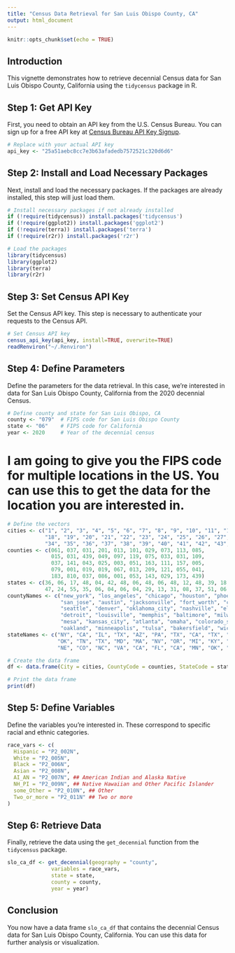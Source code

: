 ```yaml
---
title: "Census Data Retrieval for San Luis Obispo County, CA"
output: html_document
---
```


```r
knitr::opts_chunk$set(echo = TRUE)
```

## Introduction

This vignette demonstrates how to retrieve decennial Census data for San Luis Obispo County, California using the `tidycensus` package in R.

## Step 1: Get API Key

First, you need to obtain an API key from the U.S. Census Bureau. You can sign up for a free API key at [Census Bureau API Key Signup](https://api.census.gov/data/key_signup.html).

```r
# Replace with your actual API key
api_key <- "25a51aebc8cc7e3b63afadedb7572521c320d6d6"
```

## Step 2: Install and Load Necessary Packages

Next, install and load the necessary packages. If the packages are already installed, this step will just load them.

```r
# Install necessary packages if not already installed
if (!require(tidycensus)) install.packages('tidycensus')
if (!require(ggplot2)) install.packages('ggplot2')
if (!require(terra)) install.packages('terra')
if (!require(r2r)) install.packages('r2r')

# Load the packages
library(tidycensus)
library(ggplot2)
library(terra)
library(r2r)
```

## Step 3: Set Census API Key

Set the Census API key. This step is necessary to authenticate your requests to the Census API.

```r
# Set Census API key
census_api_key(api_key, install=TRUE, overwrite=TRUE)
readRenviron("~/.Renviron")
```

## Step 4: Define Parameters

Define the parameters for the data retrieval. In this case, we're interested in data for San Luis Obispo County, California from the 2020 decennial Census.



```r
# Define county and state for San Luis Obispo, CA
county <- "079"  # FIPS code for San Luis Obispo County
state <- "06"    # FIPS code for California
year <- 2020     # Year of the decennial census
```

# I am going to give you the FIPS code for multiple locations in the US. You can use this to get the data for the location you are interested in.
```r
# Define the vectors
cities <- c("1", "2", "3", "4", "5", "6", "7", "8", "9", "10", "11", "12", "13", "14", "15", "16", "17",
            "18", "19", "20", "21", "22", "23", "24", "25", "26", "27", "28", "29", "30", "31", "32", "33",
            "34", "35", "36", "37", "38", "39", "40", "41", "42", "43", "44", "45", "46", "47", "48", "49", "50")
counties <- c(061, 037, 031, 201, 013, 101, 029, 073, 113, 085,
              015, 031, 439, 049, 097, 119, 075, 033, 031, 109,
              037, 141, 043, 025, 003, 051, 163, 111, 157, 005,
              079, 001, 019, 019, 067, 013, 209, 121, 055, 041,
              183, 810, 037, 086, 001, 053, 143, 029, 173, 439)
states <- c(36, 06, 17, 48, 04, 42, 48, 06, 48, 06, 48, 12, 48, 39, 18, 37, 06, 53, 08, 40, 47, 48, 24, 25, 32, 41, 26, 21,
            47, 24, 55, 35, 06, 04, 06, 04, 29, 13, 31, 08, 37, 51, 06, 12, 06, 27, 40, 06, 20, 48)
countyNames <- c("new_york", "los_angeles", "chicago", "houston", "phoenix", "philadelphia", "san_antonio", "san_diego", "dallas", 
                 "san_jose", "austin", "jacksonville", "fort_worth", "columbus", "indianapolis", "charlotte", "san_francisco",
                 "seattle", "denver", "oklahoma_city", "nashville", "el_paso", "washington", "boston", "las_vegas", "portland", 
                 "detroit", "louisville", "memphis", "baltimore", "milwaukee", "albuquerque", "fresno", "tucson", "sacramento",
                 "mesa", "kansas_city", "atlanta", "omaha", "colorado_springs", "raleigh", "virginia_beach", "long_beach", "miami",
                 "oakland", "minneapolis", "tulsa", "bakersfield", "wichita", "arlington")
stateNames <- c("NY", "CA", "IL", "TX", "AZ", "PA", "TX", "CA", "TX", "CA", "TX", "FL", "TX", "OH", "IN", "NC", "CA", "WA", "CO",
                "OK", "TN", "TX", "MD", "MA", "NV", "OR", "MI", "KY", "TN", "MD", "WI", "NM", "CA", "AZ", "CA", "AZ", "MO", "GA", 
                "NE", "CO", "NC", "VA", "CA", "FL", "CA", "MN", "OK", "CA", "KS", "TX")

# Create the data frame
df <- data.frame(City = cities, CountyCode = counties, StateCode = states, CountyName = countyNames, StateName = stateNames)

# Print the data frame
print(df)

```


## Step 5: Define Variables

Define the variables you're interested in. These correspond to specific racial and ethnic categories.

```r
race_vars <- c(
  Hispanic = "P2_002N",
  White = "P2_005N",
  Black = "P2_006N",
  Asian = "P2_008N",
  AI_AN = "P2_007N", ## American Indian and Alaska Native
  NH_PI = "P2_009N", ## Native Hawaiian and Other Pacific Islander
  some_Other = "P2_010N", ## Other
  Two_or_more = "P2_011N" ## Two or more
)
```

## Step 6: Retrieve Data

Finally, retrieve the data using the `get_decennial` function from the `tidycensus` package.

```r
slo_ca_df <- get_decennial(geography = "county", 
              variables = race_vars, 
              state = state, 
              county = county, 
              year = year)
```

## Conclusion

You now have a data frame `slo_ca_df` that contains the decennial Census data for San Luis Obispo County, California. You can use this data for further analysis or visualization.
